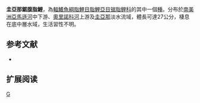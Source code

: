 {{Speciesbox 
| genus = Myleus
| species = setiger
| image = Myleus setiger de Castelnau.jpg
| status = NE
| status_system = IUCN3.1
| authority =  [[Müller|Müller]] & [[Troschel|Troschel]], 1844
| synonyms = *''Myletes divaricatus''<br /><small>Valenciennes, 1850</small>
*''Myletes doidyxodon''<br /><small>Valenciennes, 1850</small>
*''Myleus doidyxodon''<br /><small>Valenciennes, 1850</small>
*''Myletes filosus ''<br /><small>Kner, 1860</small>
}}
'''圭亞那鋸腹脂鯉'''，為[[輻鰭魚綱|輻鰭魚綱]][[脂鯉目|脂鯉目]][[脂鯉亞目|脂鯉亞目]][[锯脂鲤科|锯脂鲤科]]的其中一個[[種|種]]。分布於[[南美洲|南美洲]][[亞馬遜河|亞馬遜河]]中下游、[[奧里諾科河|奧里諾科河]]上游及[[圭亞那|圭亞那]]淡水流域，體長可達27公分，棲息在底中層水域，生活習性不明。

==参考文献==
{{refbegin}}
*{{FishBase_species|genus=Myleus|species=setiger|year=2014|month=1}}
{{refend}}

== 扩展阅读 ==
{{refbegin}}
{{wikispecies-inline|Myleus setiger|圭亞那鋸腹脂鯉}}
{{refend}}

{{Taxonbar|from=Q5547376}}

[[Category:鋸腹脂鯉屬|G]]


{{魚類小作品}}